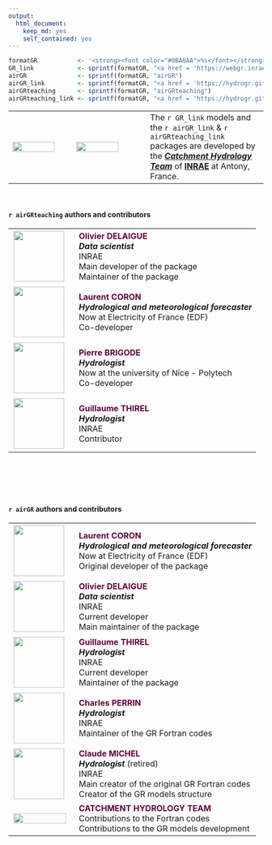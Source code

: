 ```yaml
---
output: 
  html_document: 
    keep_md: yes
    self_contained: yes
---
```



```r
formatGR           <- '<strong><font color="#0BA6AA">%s</font></strong>'
GR_link            <- sprintf(formatGR, "<a href = 'https://webgr.inrae.fr/en/models/' title='GR models' rel='noopener noreferrer nofollow' onclick='window.open(this.href); return false;'>GR</a>")
airGR              <- sprintf(formatGR, "airGR")
airGR_link         <- sprintf(formatGR, "<a href = 'https://hydrogr.github.io/airGR/' title='airGR' rel='noopener noreferrer nofollow' onclick='window.open(this.href); return false;'>airGR</a>")
airGRteaching      <- sprintf(formatGR, "airGRteaching")
airGRteaching_link <- sprintf(formatGR, "<a href = 'https://hydrogr.github.io/airGRteaching/' title='airGRteaching' rel='noopener noreferrer nofollow' onclick='window.open(this.href); return false;'>airGRteaching</a>")
```


<table  width="100%">
<tbody>
  <tr>
  <td width="110"><img src="fig/logo_inrae_saclay_CMJN.svg" width="87%" height="87%"></td>
  <td width="130"><img src="fig/logo_inrae_hydro_CMJN.svg" width="80%" height="80%"></td>
  <td>The `r GR_link` models and the `r airGR_link` &amp; `r airGRteaching_link` packages are developed by the <strong><i><a href = 'https://webgr.inrae.fr/en/' onclick='window.open(this.href); return false;'>Catchment Hydrology Team</a></i></strong> of <strong><a href = 'http://www.inrae.fr/en/' onclick='window.open(this.href); return false;'><strong>INRAE</strong></a></strong> at Antony, France.
  </tr>
</tbody>
</table>
  
<br>



#### `r airGRteaching` authors and contributors

<table  width="100%">
<tbody>

  <tr>
  <td width="115"><img style="border-width: 2px; border-color:rgba(0,0,0,0.0); border-style: solid; float: left; width: 100px;" src="fig/photo_delaigue_olivier.jpg" alt="" /></td>
  <td><strong><font color="#62003C">Olivier DELAIGUE</font></strong>
  <br><strong><i>Data scientist</i></strong>
  <br>INRAE
  <br>Main developer of the package
  <br>Maintainer of the package
  </tr>
  
  <tr>
  <td width="115"><img style="border-width: 2px; border-color:rgba(0,0,0,0.0); border-style: solid; float: left; width: 100px;" src="fig/photo_coron_laurent.jpg" alt="" /></td>
  <td><strong><font color="#62003C">Laurent CORON</font></strong>
  <br><strong><i>Hydrological and meteorological forecaster</i></strong><br>Now at Electricity of France (EDF)
  <br>Co-developer
  </tr>

  <tr>
  <td width="115"><img style="border-width: 2px; border-color:rgba(0,0,0,0.0); border-style: solid; float: left; width: 100px;" src="fig/photo_brigode_pierre.jpg" alt="" /></td>
  <td><strong><font color="#62003C">Pierre BRIGODE</font></strong>
  <br><strong><i>Hydrologist</i></strong><br>Now at the university of Nice - Polytech
  <br>Co-developer
  </tr>
  
  <tr>
  <td width="115"> <img style="border-width: 2px; border-color:rgba(0,0,0,0.0); border-style: solid; float: left; width: 100px;" src="fig/photo_thirel_guillaume.jpg" alt="" /></td>
  <td><strong><font color="#62003C">Guillaume THIREL</font></strong>
  <br><strong><i>Hydrologist</i></strong>
  <br>INRAE
  <br>Contributor
  </tr>

</tbody>
</table>

<br><br><br><br>



#### `r airGR` authors and contributors

<table  width="100%">
<tbody>

  <tr>
  <td width="115"><img style="border-width: 2px; border-color:rgba(0,0,0,0.0); border-style: solid; float: left; width: 100px;" src="fig/photo_coron_laurent.jpg" alt="" /></td>
  <td><strong><font color="#62003C">Laurent CORON</font></strong>
  <br><strong><i>Hydrological and meteorological forecaster</i></strong>
  <br>Now at Electricity of France (EDF)
  <br>Original developer of the package
  </tr>

  <tr>
  <td width="115"><img style="border-width: 2px; border-color:rgba(0,0,0,0.0); border-style: solid; float: left; width: 100px;" src="fig/photo_delaigue_olivier.jpg" alt="" /></td>
  <td><strong><font color="#62003C">Olivier DELAIGUE</font></strong>
  <br><strong><i>Data scientist</i></strong>
  <br>INRAE
  <br>Current developer
  <br>Main maintainer of the package
  </tr>

  <tr>
  <td width="115"> <img style="border-width: 2px; border-color:rgba(0,0,0,0.0); border-style: solid; float: left; width: 100px;" src="fig/photo_thirel_guillaume.jpg" alt="" /></td>
  <td><strong><font color="#62003C">Guillaume THIREL</font></strong>
  <br><strong><i>Hydrologist</i></strong>
  <br>INRAE
  <br>Current developer
  <br>Maintainer of the package
  </tr>
  
  <tr>
  <td width="115"><img style="border-width: 2px; border-color:rgba(0,0,0,0.0); border-style: solid; float: left; width: 100px;" src="fig/photo_perrin_charles.jpg" alt="" /></td>
  <td><strong><font color="#62003C">Charles PERRIN</font></strong>
  <br><strong><i>Hydrologist</i></strong>
  <br>INRAE
  <br>Maintainer of the GR Fortran codes
  </tr>
  
  <tr>
  <td width="115"><img style="border-width: 2px; border-color:rgba(0,0,0,0.0); border-style: solid; float: left; width: 100px;" src="fig/photo_michel_claude.jpg" alt="" /></td>
  <td><strong><font color="#62003C">Claude MICHEL</font></strong>
  <br><strong><i>Hydrologist</i></strong> (retired)
  <br>INRAE
  <br>Main creator of the original GR Fortran codes
  <br>Creator of the GR models structure
  </tr>

  <tr>
  <td width="115"> <img style="border-width: 2px; border-color:rgba(0,0,0,0.0); border-style: solid; float: left; width: 95%;" src="fig/logo_inrae_hydro_CMJN.svg" alt="" /></td>
  <td><strong><font color="#62003C">CATCHMENT HYDROLOGY TEAM</font></strong>
  <br>Contributions to the Fortran codes
  <br>Contributions to the GR models development
  </tr>  
  
</tbody>
</table>



